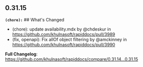 ## 0.31.15
**`(chore):`** ## What's Changed
* (chore): update availability.mdx by @chdeskur in https://github.com/khulnasoft/rapiddocs/pull/3989
* (fix, openapi): Fix allOf object filtering by @amckinney in https://github.com/khulnasoft/rapiddocs/pull/3990


**Full Changelog**: https://github.com/khulnasoft/rapiddocs/compare/0.31.14...0.31.15

